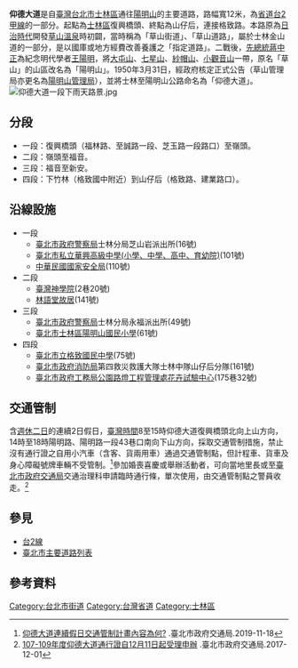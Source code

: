 {{noteTA
|1=zh:山仔后;zh-hans:山仔后;zh-hk:山仔后;zh-sg:山仔后;zh-tw:山仔后;
}}
{{Infobox Taiwan Road
|name=[[File:TW_PHW2a.svg|24px]]仰德大道
|eng_name=Yangde Blvd.
|level=省道台2甲線之一部分
|length= 6.426 <ref>[http://blind.tpml.edu.tw/sp.asp?xdurl=superxd/PictorialContent.asp&icuitem=544019&mp=10 仰德大道──最美的林蔭大道].臺北市立圖書館視障電子圖書館</ref>
|speedhigh=40<ref>[http://www.bote.gov.taipei/ct.asp?xItem=661993&CtNode=20189&mp=117031 市區道路速限表].臺北市交通管制工程處(PDF)</ref>
|image=Yangde blvd after accident.jpg
|caption=仰德大道與永公路口
|left=[[福林路|福林路]]
|right=[[格致路|格致路]]
|leftdirection=S
|rightdirection=N
|section=一～四段
}}

'''仰德大道'''是自[[臺灣|臺灣]][[台北市|台北市]][[士林區|士林區]]通往[[陽明山|陽明山]]的主要道路，路幅寬12米，為[[省道|省道]][[台2甲線|台2甲線]]的一部分。起點為[[士林區|士林區]]復興橋頭、終點為山仔后，連接格致路。本路原為[[台灣日治時代|日治時代]]開發[[草山溫泉|草山溫泉]]時初闢，當時稱為「草山街道」、「草山道路」，屬於士林金山道的一部分，是以國庫或地方經費改善養護之「指定道路」。二戰後，[[中華民國總統|先總統]][[蔣中正|蔣中正]]為紀念明代學者[[王陽明|王陽明]]，將[[大屯山|大屯山]]、[[七星山_(臺北市)|七星山]]、[[紗帽山|紗帽山]]、[[小觀音山|小觀音山]]一帶，原名「草山」的山區改名為「陽明山」。1950年3月31日，經政府核定正式公告（草山管理局亦更名為[[陽明山管理局|陽明山管理局]]），並將士林至陽明山公路命名為「仰德大道」。
[[File:仰德大道一段下雨天路景.jpg|thumb]]

== 分段 ==
*一段：復興橋頭（福林路、至誠路一段、芝玉路一段路口）至嶺頭。
*二段：嶺頭至福音。
*三段：福音至新安。
*四段：下竹林（格致國中附近）到山仔后（格致路、建業路口）。

== 沿線設施 ==
*一段
**[[臺北市政府警察局|臺北市政府警察局]]士林分局芝山岩派出所(16號)
**[[臺北市私立華興高級中學|臺北市私立華興高級中學(小學、中學、高中、育幼院)]](101號)
**[[中華民國國家安全局|中華民國國家安全局]](110號)
*二段
**[[臺灣神學院|臺灣神學院]](2巷20號)
**[[林語堂故居|林語堂故居]](141號)
*三段
**[[臺北市政府警察局|臺北市政府警察局]]士林分局永福派出所(49號)
**[[臺北市士林區陽明山國民小學|臺北市士林區陽明山國民小學]](61號)
*四段
**[[臺北市立格致國民中學|臺北市立格致國民中學]](75號)
**[[臺北市政府消防局|臺北市政府消防局]]第四救災救護大隊士林中隊山仔后分隊(161號)
**[[臺北市政府工務局公園路燈工程管理處花卉試驗中心|臺北市政府工務局公園路燈工程管理處花卉試驗中心]](175巷32號)

== 交通管制 ==
含[[週休二日|週休二日]]的連續2日假日，[[臺灣時間|臺灣時間]]8至15時仰德大道復興橋頭北向上山方向，14時至18時陽明路、陽明路一段43巷口南向下山方向，採取交通管制措施，禁止沒有通行證之自用小汽車（含客、貨兩用車）通過交通管制點，但計程車、貨車及身心障礙號牌車輛不受管制。<ref>[https://www.dot.gov.taipei/News_Content.aspx?n=8AF5CCCCF7B8610A&s=63BCE34F85EF27D4 仰德大道連續假日交通管制計畫內容為何?] {{Wayback|url=https://www.dot.gov.taipei/News_Content.aspx?n=8AF5CCCCF7B8610A&s=63BCE34F85EF27D4 |date=20190502051244 }}.臺北市政府交通局.2019-11-18</ref>參加婚喪喜慶或舉辦活動者，可向當地里長或至[[臺北市政府交通局|臺北市政府交通局]]交通治理科申請臨時通行條，單次使用，由交通管制點之警員收走。<ref>[https://www.dot.gov.taipei/News_Content.aspx?n=D739A9F6B5C0AB95&sms=72544237BBE4C5F6&s=7BC290555D289256 107-109年度仰德大道通行證自12月11日起受理申辦] {{Wayback|url=https://www.dot.gov.taipei/News_Content.aspx?n=D739A9F6B5C0AB95&sms=72544237BBE4C5F6&s=7BC290555D289256 |date=20190502082007 }}.臺北市政府交通局.2017-12-01</ref>

== 參見 ==
*[[台2線|台2線]]
*[[臺北市主要道路列表|臺北市主要道路列表]]

== 參考資料 ==
<references/>

{{DEFAULTSORT:Yangde}}
{{臺北市山區主要道路}}
{{臺北市重要道路}}
[[Category:台北市街道|Category:台北市街道]]
[[Category:台灣省道|Category:台灣省道]]
[[Category:士林區|Category:士林區]]